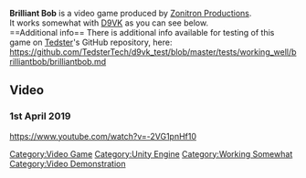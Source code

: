 <strong>Brilliant Bob</strong> is a video game produced by [[Zonitron Productions]].
<br />
It works somewhat with [[D9VK]] as you can see below.
<br />
==Additional info==
There is additional info available for testing of this game on [[User:Tedster|Tedster]]'s GitHub repository, here:
<br />
https://github.com/TedsterTech/d9vk_test/blob/master/tests/working_well/brilliantbob/brilliantbob.md

==Video==
===1st April 2019===
<youtube>https://www.youtube.com/watch?v=-2VG1pnHf10</youtube>

[[Category:Video Game]]
[[Category:Unity Engine]]
[[Category:Working Somewhat]]
[[Category:Video Demonstration]]
